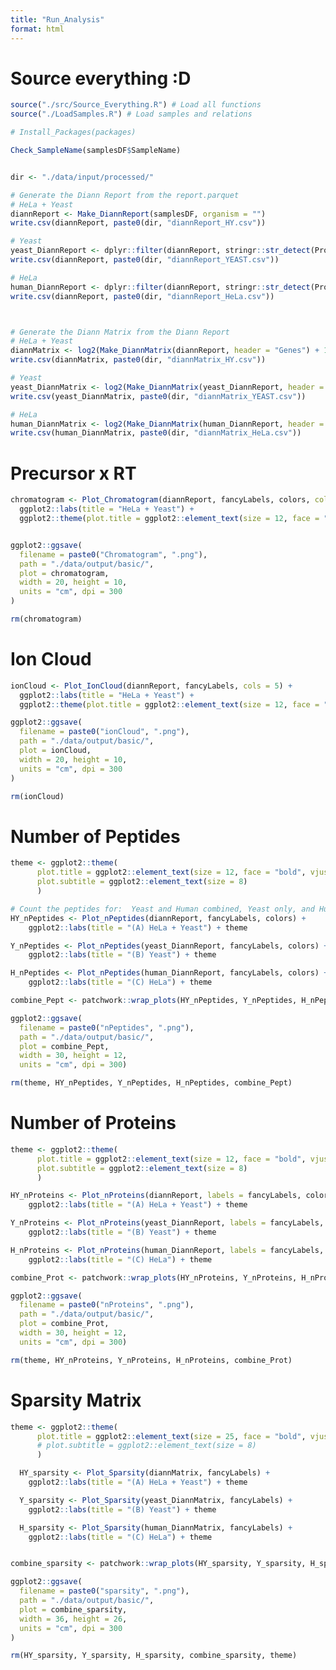 ```yaml
---
title: "Run_Analysis"
format: html
---
```


# Source everything :D

```r
source("./src/Source_Everything.R") # Load all functions
source("./LoadSamples.R") # Load samples and relations

# Install_Packages(packages) 
```


```r
Check_SampleName(samplesDF$SampleName)


dir <- "./data/input/processed/"

# Generate the Diann Report from the report.parquet
# HeLa + Yeast
diannReport <- Make_DiannReport(samplesDF, organism = "")
write.csv(diannReport, paste0(dir, "diannReport_HY.csv"))

# Yeast
yeast_DiannReport <- dplyr::filter(diannReport, stringr::str_detect(Protein.Names, "YEAST"))
write.csv(diannReport, paste0(dir, "diannReport_YEAST.csv"))

# HeLa
human_DiannReport <- dplyr::filter(diannReport, stringr::str_detect(Protein.Names, "HUMAN"))
write.csv(diannReport, paste0(dir, "diannReport_HeLa.csv"))



# Generate the Diann Matrix from the Diann Report
# HeLa + Yeast
diannMatrix <- log2(Make_DiannMatrix(diannReport, header = "Genes") + 1)
write.csv(diannMatrix, paste0(dir, "diannMatrix_HY.csv"))

# Yeast
yeast_DiannMatrix <- log2(Make_DiannMatrix(yeast_DiannReport, header = "Genes") + 1)
write.csv(yeast_DiannMatrix, paste0(dir, "diannMatrix_YEAST.csv"))

# HeLa
human_DiannMatrix <- log2(Make_DiannMatrix(human_DiannReport, header = "Genes") + 1)
write.csv(human_DiannMatrix, paste0(dir, "diannMatrix_HeLa.csv"))


```

# Precursor x RT
```r
chromatogram <- Plot_Chromatogram(diannReport, fancyLabels, colors, cols = 5) +
  ggplot2::labs(title = "HeLa + Yeast") +
  ggplot2::theme(plot.title = ggplot2::element_text(size = 12, face = "bold", vjust = 0.5, hjust = 0.5))


ggplot2::ggsave(
  filename = paste0("Chromatogram", ".png"),
  path = "./data/output/basic/",
  plot = chromatogram,
  width = 20, height = 10,
  units = "cm", dpi = 300
)

rm(chromatogram)
```

# Ion Cloud

```r
ionCloud <- Plot_IonCloud(diannReport, fancyLabels, cols = 5) +
  ggplot2::labs(title = "HeLa + Yeast") +
  ggplot2::theme(plot.title = ggplot2::element_text(size = 12, face = "bold", vjust = 0.5, hjust = 0.5))

ggplot2::ggsave(
  filename = paste0("ionCloud", ".png"),
  path = "./data/output/basic/",
  plot = ionCloud,
  width = 20, height = 10,
  units = "cm", dpi = 300
)

rm(ionCloud)
```


# Number of Peptides
```r
theme <- ggplot2::theme(
      plot.title = ggplot2::element_text(size = 12, face = "bold", vjust = 0.5),
      plot.subtitle = ggplot2::element_text(size = 8)
      )

# Count the peptides for:  Yeast and Human combined, Yeast only, and Human only
HY_nPeptides <- Plot_nPeptides(diannReport, fancyLabels, colors) +
    ggplot2::labs(title = "(A) HeLa + Yeast") + theme

Y_nPeptides <- Plot_nPeptides(yeast_DiannReport, fancyLabels, colors) +
    ggplot2::labs(title = "(B) Yeast") + theme

H_nPeptides <- Plot_nPeptides(human_DiannReport, fancyLabels, colors) +
    ggplot2::labs(title = "(C) HeLa") + theme

combine_Pept <- patchwork::wrap_plots(HY_nPeptides, Y_nPeptides, H_nPeptides, nrow = 1)

ggplot2::ggsave(
  filename = paste0("nPeptides", ".png"),
  path = "./data/output/basic/",
  plot = combine_Pept,
  width = 30, height = 12,
  units = "cm", dpi = 300)

rm(theme, HY_nPeptides, Y_nPeptides, H_nPeptides, combine_Pept)
```

# Number of Proteins
```r
theme <- ggplot2::theme(
      plot.title = ggplot2::element_text(size = 12, face = "bold", vjust = 0.5),
      plot.subtitle = ggplot2::element_text(size = 8)
      )

HY_nProteins <- Plot_nProteins(diannReport, labels = fancyLabels, colors) +
    ggplot2::labs(title = "(A) HeLa + Yeast") + theme

Y_nProteins <- Plot_nProteins(yeast_DiannReport, labels = fancyLabels, colors) +
    ggplot2::labs(title = "(B) Yeast") + theme

H_nProteins <- Plot_nProteins(human_DiannReport, labels = fancyLabels, colors) +
    ggplot2::labs(title = "(C) HeLa") + theme

combine_Prot <- patchwork::wrap_plots(HY_nProteins, Y_nProteins, H_nProteins)

ggplot2::ggsave(
  filename = paste0("nProteins", ".png"),
  path = "./data/output/basic/",
  plot = combine_Prot,
  width = 30, height = 12,
  units = "cm", dpi = 300)

rm(theme, HY_nProteins, Y_nProteins, H_nProteins, combine_Prot)
```

# Sparsity Matrix

```r
theme <- ggplot2::theme(
      plot.title = ggplot2::element_text(size = 25, face = "bold", vjust = 0.5)#,
      # plot.subtitle = ggplot2::element_text(size = 8)
      )

  HY_sparsity <- Plot_Sparsity(diannMatrix, fancyLabels) +
    ggplot2::labs(title = "(A) HeLa + Yeast") + theme

  Y_sparsity <- Plot_Sparsity(yeast_DiannMatrix, fancyLabels) +
    ggplot2::labs(title = "(B) Yeast") + theme

  H_sparsity <- Plot_Sparsity(human_DiannMatrix, fancyLabels) +
    ggplot2::labs(title = "(C) HeLa") + theme


combine_sparsity <- patchwork::wrap_plots(HY_sparsity, Y_sparsity, H_sparsity)

ggplot2::ggsave(
  filename = paste0("sparsity", ".png"),
  path = "./data/output/basic/",
  plot = combine_sparsity,
  width = 36, height = 26,
  units = "cm", dpi = 300
)

rm(HY_sparsity, Y_sparsity, H_sparsity, combine_sparsity, theme)
```